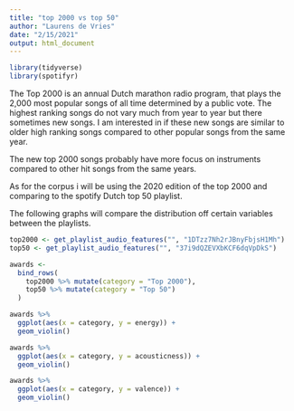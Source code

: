 ```yaml
---
title: "top 2000 vs top 50"
author: "Laurens de Vries"
date: "2/15/2021"
output: html_document
---
```


```r
library(tidyverse)
library(spotifyr)

```

The Top 2000 is an annual Dutch marathon radio program, that plays the 2,000 most popular songs of all time determined by a public vote. The highest ranking songs do not vary much from year to year but there sometimes new songs. I am interested in if these new songs are similar to older high ranking songs compared to other popular songs from the same year.

The new top 2000 songs probably have more focus on instruments compared to other hit songs from the same years.

As for the corpus i will be using the 2020 edition of the top 2000 and comparing to the spotify Dutch top 50 playlist.



The following graphs will compare the distribution off certain variables between the playlists.
```r
top2000 <- get_playlist_audio_features("", "1DTzz7Nh2rJBnyFbjsH1Mh")
top50 <- get_playlist_audio_features("", "37i9dQZEVXbKCF6dqVpDkS")

awards <-
  bind_rows(
    top2000 %>% mutate(category = "Top 2000"),
    top50 %>% mutate(category = "Top 50")
  )

```

```r
awards %>%
  ggplot(aes(x = category, y = energy)) +
  geom_violin()

awards %>%
  ggplot(aes(x = category, y = acousticness)) +
  geom_violin()

awards %>%
  ggplot(aes(x = category, y = valence)) +
  geom_violin()

```


